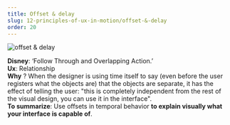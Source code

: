 ```yaml
---
title: Offset & delay
slug: 12-principles-of-ux-in-motion/offset-&-delay
order: 20
---
```


<SlideTemplate title="Principle 2: Offset & Delay">

![offset & delay](/gif/ux_overlap.gif)

**Disney**: ‘Follow Through and Overlapping Action.’  
**Ux**: Relationship  
**Why** ? When the designer is using time itself to say (even before the user registers what the objects are) that the objects are separate, it has the effect of telling the user: "this is completely independent from the rest of the visual design, you can use it in the interface".  
**To summarize**: Use offsets in temporal behavior **to explain visually what your interface is capable of**.

</SlideTemplate>
